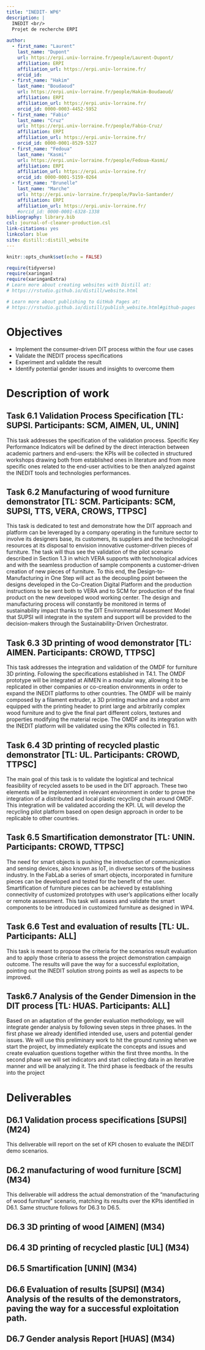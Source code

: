 ```yaml
---
title: "INEDIT- WP6"
description: |
  INEDIT <br/>
  Projet de recherche ERPI
  
author:
  - first_name: "Laurent"
    last_name: "Dupont"
    url: https://erpi.univ-lorraine.fr/people/Laurent-Dupont/
    affiliation: ERPI
    affiliation_url: https://erpi.univ-lorraine.fr/
    orcid_id:  
  - first_name: "Hakim"
    last_name: "Boudaoud"
    url: https://erpi.univ-lorraine.fr/people/Hakim-Boudaoud/
    affiliation: ERPI
    affiliation_url: https://erpi.univ-lorraine.fr/
    orcid_id: 0000-0003-4452-5952
  - first_name: "Fabio"
    last_name: "Cruz"
    url: https://erpi.univ-lorraine.fr/people/Fabio-Cruz/
    affiliation: ERPI
    affiliation_url: https://erpi.univ-lorraine.fr/
    orcid_id: 0000-0001-8529-5327
  - first_name: "Fedoua"
    last_name: "Kasmi"
    url: https://erpi.univ-lorraine.fr/people/Fedoua-Kasmi/
    affiliation: ERPI
    affiliation_url: https://erpi.univ-lorraine.fr/
    orcid_id: 0000-0001-5159-0264
  - first_name: "Brunelle"
    last_name: "Marche"
    url: http://erpi.univ-lorraine.fr/people/Pavlo-Santander/
    affiliation: ERPI
    affiliation_url: https://erpi.univ-lorraine.fr/
    #orcid_id: 0000-0001-6328-1338
bibliography: library.bib
csl: journal-of-cleaner-production.csl
link-citations: yes
linkcolor: blue 
site: distill::distill_website
---
```


```r
knitr::opts_chunk$set(echo = FALSE)

require(tidyverse)
require(xaringan)
require(xaringanExtra)
# Learn more about creating websites with Distill at:
# https://rstudio.github.io/distill/website.html

# Learn more about publishing to GitHub Pages at:
# https://rstudio.github.io/distill/publish_website.html#github-pages

```

# Objectives
- Implement the consumer-driven DIT process within the four use cases 
- Validate the INEDIT process specifications 
- Experiment and validate the result 
- Identify potential gender issues and insights to overcome them


# Description of work

## Task 6.1 Validation Process Specification [TL: SUPSI. Participants: SCM, AIMEN, UL, UNIN] 
This task addresses the specification of the validation process. Specific Key Performance Indicators will be defined by the direct interaction between academic partners and end-users: the KPIs will be collected in structured workshops drawing both from established ones in literature and from more specific ones related to the end-user activities to be then analyzed against the INEDIT tools and technologies performances.

## Task 6.2 Manufacturing of wood furniture demonstrator [TL: SCM. Participants: SCM, SUPSI, TTS, VERA, CROWS, TTPSC]

This task is dedicated to test and demonstrate how the DIT approach and platform can be leveraged by a company operating in the furniture sector to involve its designers base, its customers, its suppliers and the technological resources at its disposal to envision innovative customer-driven pieces of furniture. The task will thus see the validation of the pilot scenario described in Section 1.3 in which VERA supports with technological advices and with the seamless production of sample components a customer-driven creation of new pieces of furniture. To this end, the Design-to-Manufacturing in One Step will act as the decoupling point between the designs developed in the Co-Creation Digital Platform and the production instructions to be sent both to VERA and to SCM for production of the final product on the new developed wood working center. The design and manufacturing process will constantly be monitored in terms of sustainability impact thanks to the DIT Environmental Assessment Model that SUPSI will integrate in the system and support will be provided to the decision-makers through the Sustainability-Driven Orchestrator.

## Task 6.3 3D printing of wood demonstrator [TL: AIMEN. Participants: CROWD, TTPSC]

This task addresses the integration and validation of the OMDF for furniture 3D printing. Following the specifications established in T4.1. The OMDF prototype will be integrated at AIMEN in a modular way, allowing it to be replicated in other companies or co-creation environments in order to expand the INEDIT platforms to other countries. The OMDF will be mainly composed by a filament extruder, a 3D printing machine and a robot arm equipped with the printing header to print large and arbitrarily complex wood furniture and to give the final part different colors, textures and properties modifying the material recipe. The OMDF and its integration with the INEDIT platform will be validated using the KPIs collected in T6.1.

## Task 6.4 3D printing of recycled plastic demonstrator [TL: UL. Participants: CROWD, TTPSC]

The main goal of this task is to validate the logistical and technical feasibility of recycled assets to be used in the DIT approach. These two elements will be implemented in relevant environment in order to prove the integration of a distributed and local plastic recycling chain around OMDF. This integration will be validated according the KPI. UL will develop the recycling pilot platform based on open design approach in order to be replicable to other countries.

## Task 6.5 Smartification demonstrator [TL: UNIN. Participants: CROWD, TTPSC]

The need for smart objects is pushing the introduction of communication and sensing devices, also known as IoT, in diverse sectors of the business industry. In the FabLab a series of smart objects, incorporated in furniture pieces can be developed and tested for the benefit of the user. Smartification of furniture pieces can be achieved by establishing connectivity of customized prototypes with user’s applications either locally or remote assessment. This task will assess and validate the smart components to be introduced in customized furniture as designed in WP4.

## Task 6.6 Test and evaluation of results [TL: UL. Participants: ALL]

This task is meant to propose the criteria for the scenarios result evaluation and to apply those criteria to assess the project demonstration campaign outcome. The results will pave the way for a successful exploitation, pointing out the INEDIT solution strong points as well as aspects to be improved.

## Task6.7 Analysis of the Gender Dimension in the DIT process [TL: HUAS. Participants: ALL]

Based on an adaptation of the gender evaluation methodology, we will integrate gender analysis by following seven steps in three phases. In the first phase we already identified intended use, users and potential gender issues. We will use this preliminary work to hit the ground running when we start the project, by immediately explicate the concepts and issues and create evaluation questions together within the first three months. In the second phase we will set indicators and start collecting data in an iterative manner and will be analyzing it. The third phase is feedback of the results into the project


# Deliverables 

## D6.1 Validation process specifications [SUPSI] (M24)

This deliverable will report on the set of KPI chosen to evaluate the INEDIT demo scenarios. 

## D6.2 manufacturing of wood furniture [SCM] (M34)
This deliverable will address the actual demonstration of the “manufacturing of wood furniture” scenario, matching its results over the KPIs identified in D6.1. Same structure follows for D6.3 to D6.5. 

## D6.3 3D printing of wood [AIMEN] (M34) 

## D6.4 3D printing of recycled plastic [UL] (M34) 

## D6.5 Smartification [UNIN] (M34) 

## D6.6 Evaluation of results [SUPSI] (M34) Analysis of the results of the demonstrators, paving the way for a successful exploitation path. 

## D6.7 Gender analysis Report [HUAS] (M34)